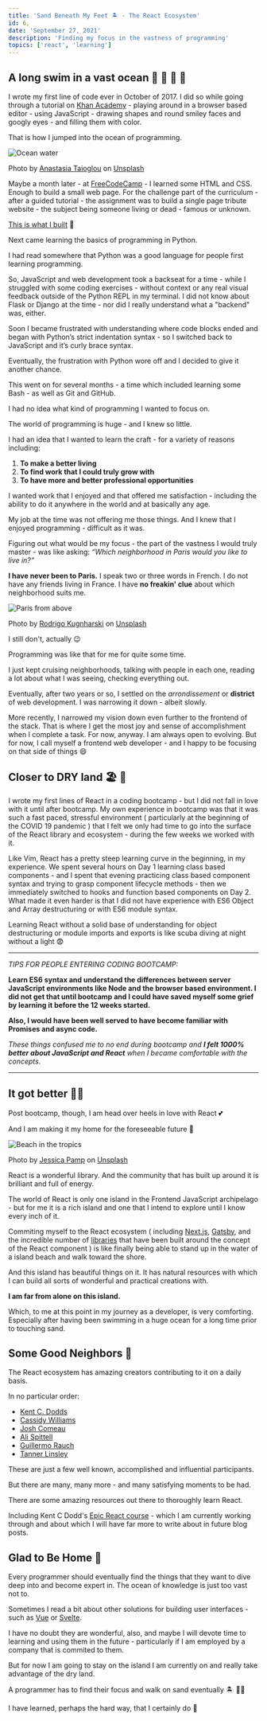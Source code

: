 ```yaml
---
title: 'Sand Beneath My Feet 🏝️ - The React Ecosystem'
id: 6,
date: 'September 27, 2021'
description: 'Finding my focus in the vastness of programming'
topics: ['react', 'learning']
---
```


## A long swim in a vast ocean 🌊 🐚 🦈 🦑

I wrote my first line of code ever in October of 2017. I did so while going through a tutorial on [Khan Academy](https://www.khanacademy.org/) - playing around in a browser based editor - using JavaScript - drawing shapes and round smiley faces and googly eyes - and filling them with color.

That is how I jumped into the ocean of programming.

<Image
  src="/images/sand-beneath-my-feet/anastasia-taioglou-unsplash.jpg"
  alt="Ocean water"
  height={500}
  width={800}
/>

Photo by <a href="https://unsplash.com/@thenata?utm_source=unsplash&utm_medium=referral&utm_content=creditCopyText">Anastasia Taioglou</a> on <a href="https://unsplash.com/s/photos/ocean?utm_source=unsplash&utm_medium=referral&utm_content=creditCopyText">Unsplash</a>

Maybe a month later - at [FreeCodeCamp](https://www.freecodecamp.org/) - I learned some HTML and CSS. Enough to build a small web page. For the challenge part of the curriculum - after a guided tutorial - the assignment was to build a single page tribute website - the subject being someone living or dead - famous or unknown.

[This is what I built](https://papadavis47.github.io/my_sandbox/) 🤭

Next came learning the basics of programming in Python.

I had read somewhere that Python was a good language for people first learning programming.

So, JavaScript and web development took a backseat for a time - while I struggled with some coding exercises - without context or any real visual feedback outside of the Python REPL in my terminal. I did not know about Flask or Django at the time - nor did I really understand what a "backend" was, either.

Soon I became frustrated with understanding where code blocks ended and began with Python’s strict indentation syntax - so I switched back to JavaScript and it’s curly brace syntax.

Eventually, the frustration with Python wore off and I decided to give it another chance.

This went on for several months - a time which included learning some Bash - as well as Git and GitHub.

I had no idea what kind of programming I wanted to focus on.

The world of programming is huge - and I knew so little.

I had an idea that I wanted to learn the craft - for a variety of reasons including:

1. **To make a better living**
2. **To find work that I could truly grow with**
3. **To have more and better professional opportunities**

I wanted work that I enjoyed and that offered me satisfaction - including the ability to do it anywhere in the world and at basically any age.

My job at the time was not offering me those things. And I knew that I enjoyed programming - difficult as it was.

Figuring out what would be my focus - the part of the vastness I would truly master - was like asking: _“Which neighborhood in Paris would you like to live in?”_

**I have never been to Paris.** I speak two or three words in French. I do not have any friends living in France. I have **no freakin' clue** about which neighborhood suits me.

<Image
  src="/images/sand-beneath-my-feet/rodrigo-kugnharski-unsplash.jpg"
  alt="Paris from above"
  height={500}
  width={800}
/>

Photo by <a href="https://unsplash.com/@kugnharski?utm_source=unsplash&utm_medium=referral&utm_content=creditCopyText">Rodrigo Kugnharski</a> on <a href="https://unsplash.com/s/photos/paris?utm_source=unsplash&utm_medium=referral&utm_content=creditCopyText">Unsplash</a>

I still don't, actually 😉

Programming was like that for me for quite some time.

I just kept cruising neighborhoods, talking with people in each one, reading a lot about what I was seeing, checking everything out.

Eventually, after two years or so, I settled on the _arrondissement_ or **district** of web development. I was narrowing it down - albeit slowly.

More recently, I narrowed my vision down even further to the frontend of the stack. That is where I get the most joy and sense of accomplishment when I complete a task. For now, anyway. I am always open to evolving. But for now, I call myself a frontend web developer - and I happy to be focusing on that side of things 😄

## Closer to DRY land 🏖 🙏

I wrote my first lines of React in a coding bootcamp - but I did not fall in love with it until after bootcamp. My own experience in bootcamp was that it was such a fast paced, stressful environment ( particularly at the beginning of the COVID 19 pandemic ) that I felt we only had time to go into the surface of the React library and ecosystem - during the few weeks we worked with it.

Like Vim, React has a pretty steep learning curve in the beginning, in my experience. We spent several hours on Day 1 learning class based components - and I spent that evening practicing class based component syntax and trying to grasp component lifecycle methods - then we immediately switched to hooks and function based components on Day 2. What made it even harder is that I did not have experience with ES6 Object and Array destructuring or with ES6 module syntax.

Learning React without a solid base of understanding for object destructuring or module imports and exports is like scuba diving at night without a light 😨

---

_TIPS FOR PEOPLE ENTERING CODING BOOTCAMP:_

**Learn ES6 syntax and understand the differences between server JavaScript environments like Node and the browser based environment. I did not get that until bootcamp and I could have saved myself some grief by learning it before the 12 weeks started.**

**Also, I would have been well served to have become familiar with Promises and async code.**

_These things confused me to no end during bootcamp and **I felt 1000% better about JavaScript and React** when I became comfortable with the concepts._

---

## It got better 🤟🏼

Post bootcamp, though, I am head over heels in love with React 💕

And I am making it my home for the foreseeable future 🏡

<Image
  src="/images/sand-beneath-my-feet/jessica-pamp-unsplash.jpg"
  alt="Beach in the tropics"
  height={500}
  width={800}
/>

Photo by <a href="https://unsplash.com/@yessijes?utm_source=unsplash&utm_medium=referral&utm_content=creditCopyText">Jessica Pamp</a> on <a href="https://unsplash.com/s/photos/beach?utm_source=unsplash&utm_medium=referral&utm_content=creditCopyText">Unsplash</a>

React is a wonderful library. And the community that has built up around it is brilliant and full of energy.

The world of React is only one island in the Frontend JavaScript archipelago - but for me it is a rich island and one that I intend to explore until I know every inch of it.

Commiting myself to the React ecosystem ( including [Next.js](https://nextjs.org), [Gatsby](https://www.gatsbyjs.com/), and the incredible number of [libraries](https://github.com/enaqx/awesome-react) that have been built around the concept of the React component ) is like finally being able to stand up in the water of a island beach and walk toward the shore.

And this island has beautiful things on it. It has natural resources with which I can build all sorts of wonderful and practical creations with.

**I am far from alone on this island.**

Which, to me at this point in my journey as a developer, is very comforting. Especially after having been swimming in a huge ocean for a long time prior to touching sand.

## Some Good Neighbors 🎉

The React ecosystem has amazing creators contributing to it on a daily basis.

In no particular order:

- [Kent C. Dodds](https://kentcdodds.com/)
- [Cassidy Williams](https://twitter.com/cassidoo)
- [Josh Comeau](https://www.joshwcomeau.com/)
- [Ali Spittell](https://welearncode.com/)
- [Guillermo Rauch](https://rauchg.com/)
- [Tanner Linsley](https://github.com/tannerlinsley)

These are just a few well known, accomplished and influential participants.

But there are many, many more - and many satisfying moments to be had.

There are some amazing resources out there to thoroughly learn React.

Including Kent C Dodd's [Epic React course](https://epicreact.dev) - which I am currently working through and about which I will have far more to write about in future blog posts.

## Glad to Be Home 🙏

Every programmer should eventually find the things that they want to dive deep into and become expert in. The ocean of knowledge is just too vast not to.

Sometimes I read a bit about other solutions for building user interfaces - such as [Vue](https://vuejs.org/) or [Svelte](https://svelte.dev/).

I have no doubt they are wonderful, also, and maybe I will devote time to learning and using them in the future - particularly if I am employed by a company that is commited to them.

But for now I am going to stay on the island I am currently on and really take advantage of the dry land.

A programmer has to find their focus and walk on sand eventually 🏝️ 🚶🏼

I have learned, perhaps the hard way, that I certainly do 🙂
